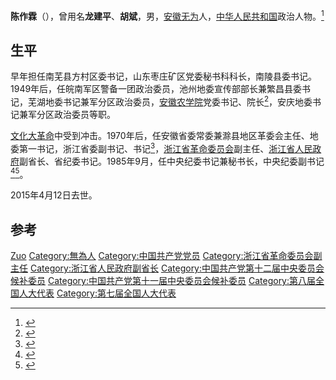 {{Otheruses|other=名为陈作霖的其他人物|陈作霖}}

'''陈作霖'''（{{bd|1923年|3月|2015年|4月12日}}），曾用名'''龙建平'''、'''胡斌'''，男，[[安徽|安徽]][[无为县|无为]]人，[[中华人民共和国|中华人民共和国]]政治人物。<ref>{{Cite book|title=中华人民共和国职官志|author=何虎生, 李耀东, 向常福主编|publisher=中国社会出版社|year=2003|isbn=9787800883934|location=北京|pages=}}</ref>

== 生平 ==
早年担任南芜县方村区委书记，山东枣庄矿区党委秘书科科长，南陵县委书记。1949年后，任皖南军区警备一团政治委员，池州地委宣传部部长兼繁昌县委书记，芜湖地委书记兼军分区政治委员，[[安徽农学院|安徽农学院]]党委书记、院长<ref>{{cite book|title=中国共产党历届中央委员大辞典, 1921-2003|url=http://books.google.com/books?id=PUoQAQAAMAAJ|year=2004|publisher=中共党史出版社|page=87}}</ref>，安庆地委书记兼军分区政治委员等职。

[[文化大革命|文化大革命]]中受到冲击。1970年后，任安徽省委常委兼滁县地区革委会主任、地委第一书记，浙江省委副书记、书记<ref>{{cite book|title=浙江省中国共产党志|url=http://books.google.com/books?id=ukILAQAAMAAJ|year=2007|publisher=浙江人民出版社.|isbn=978-7-213-03500-5|page=102}}</ref>，[[浙江省革命委员会|浙江省革命委员会]]副主任、[[浙江省人民政府|浙江省人民政府]]副省长、省纪委书记。1985年9月，任中央纪委书记兼秘书长，中央纪委副书记<ref name="李雪勤魏洛1993">{{cite book|author1=李雪勤|author2=魏洛|title=新中国反腐败通鉴|url=http://books.google.com/books?id=nOO4AAAAIAAJ|year=1993|publisher=天津人民出版社|page=313}}</ref><ref>{{cite book|title=中华监察执纪执法大典|url=http://books.google.com/books?id=iHs4AQAAIAAJ|year=2002|publisher=中国方正出版社|page=117}}</ref>。

2015年4月12日去世。

== 参考 ==
{{reflist}}

{{Authority control}}
{{DEFAULTSORT:Chen}}
[[Category:陈姓|Zuo]]
[[Category:無為人|Category:無為人]]
[[Category:中国共产党党员|Category:中国共产党党员]]
[[Category:浙江省革命委员会副主任|Category:浙江省革命委员会副主任]]
[[Category:浙江省人民政府副省长|Category:浙江省人民政府副省长]]
[[Category:中国共产党第十二届中央委员会候补委员|Category:中国共产党第十二届中央委员会候补委员]]
[[Category:中国共产党第十一届中央委员会候补委员|Category:中国共产党第十一届中央委员会候补委员]]
[[Category:第八届全国人大代表|Category:第八届全国人大代表]]
[[Category:第七届全国人大代表|Category:第七届全国人大代表]]

{{中国政治人物小作品}}